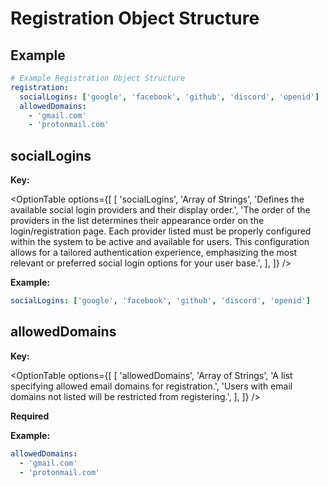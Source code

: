 # Registration Object Structure

## Example

```yaml filename="Registration Object Structure"
# Example Registration Object Structure
registration:
  socialLogins: ['google', 'facebook', 'github', 'discord', 'openid']
  allowedDomains:
    - 'gmail.com'
    - 'protonmail.com'
```

## socialLogins

**Key:**

<OptionTable
  options={[
    [
      'socialLogins',
      'Array of Strings',
      'Defines the available social login providers and their display order.',
      'The order of the providers in the list determines their appearance order on the login/registration page. Each provider listed must be properly configured within the system to be active and available for users. This configuration allows for a tailored authentication experience, emphasizing the most relevant or preferred social login options for your user base.',
    ],
  ]}
/>

**Example:**

```yaml filename="registration / socialLogins"
socialLogins: ['google', 'facebook', 'github', 'discord', 'openid']
```

## allowedDomains

**Key:**

<OptionTable
  options={[
    [
      'allowedDomains',
      'Array of Strings',
      'A list specifying allowed email domains for registration.',
      'Users with email domains not listed will be restricted from registering.',
    ],
  ]}
/>

**Required**

**Example:**

```yaml filename="registration / allowedDomains"
allowedDomains:
  - 'gmail.com'
  - 'protonmail.com'
```
